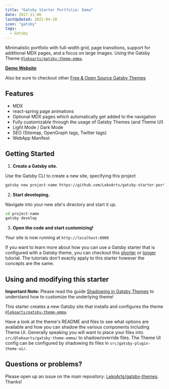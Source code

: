 ```yaml
---
title: "Gatsby Starter Portfolio: Emma"
date: 2017-11-06
lastUpdated: 2021-04-20
icon: "gatsby"
tags:
  - Gatsby
---
```


Minimalistic portfolio with full-width grid, page transitions, support for additional MDX pages, and a focus on large images. Using the Gatsby Theme [`@lekoarts/gatsby-theme-emma`](https://github.com/LekoArts/gatsby-themes/tree/master/themes/gatsby-theme-emma).

[**Demo Website**](https://emma.lekoarts.de)

Also be sure to checkout other [Free & Open Source Gatsby Themes](https://themes.lekoarts.de)

## Features

- MDX
- react-spring page animations
- Optional MDX pages which automatically get added to the navigation
- Fully customizable through the usage of Gatsby Themes (and Theme UI)
- Light Mode / Dark Mode
- SEO (Sitemap, OpenGraph tags, Twitter tags)
- WebApp Manifest

## Getting Started

1. **Create a Gatsby site.**

Use the Gatsby CLI to create a new site, specifying this project

```sh
gatsby new project-name https://github.com/LekoArts/gatsby-starter-portfolio-emma
```

2. **Start developing.**

Navigate into your new site's directory and start it up.

```sh
cd project-name
gatsby develop
```

3. **Open the code and start customizing!**

Your site is now running at `http://localhost:8000`

If you want to learn more about how you can use a Gatsby starter that is configured with a Gatsby theme, you can checkout this [shorter](https://www.gatsbyjs.org/docs/themes/using-a-gatsby-theme/) or [longer](https://www.gatsbyjs.org/tutorial/using-a-theme/) tutorial. The tutorials don't exactly apply to this starter however the concepts are the same.

## Using and modifying this starter

**Important Note:** Please read the guide [Shadowing in Gatsby Themes](https://www.gatsbyjs.org/docs/themes/shadowing/) to understand how to customize the underlying theme!

This starter creates a new Gatsby site that installs and configures the theme [`@lekoarts/gatsby-theme-emma`](https://github.com/LekoArts/gatsby-themes/tree/master/themes/gatsby-theme-emma).

Have a look at the theme's README and files to see what options are available and how you can shadow the various components including Theme UI. Generally speaking you will want to place your files into `src/@lekoarts/gatsby-theme-emma/` to shadow/override files. The Theme UI config can be configured by shadowing its files in `src/gatsby-plugin-theme-ui/`.

## Questions or problems?

Please open up an issue on the main repository: [LekoArts/gatsby-themes](https://github.com/LekoArts/gatsby-themes). Thanks!
